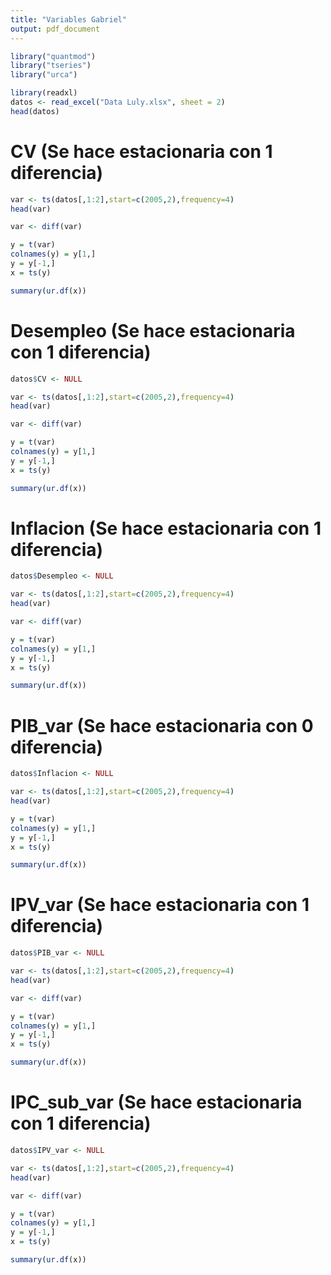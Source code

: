 ```yaml
---
title: "Variables Gabriel"
output: pdf_document
---
```



```r
library("quantmod")
library("tseries")
library("urca")
```


```r
library(readxl)
datos <- read_excel("Data Luly.xlsx", sheet = 2)
head(datos)
```


# CV (Se hace estacionaria con 1 diferencia)

```r
var <- ts(datos[,1:2],start=c(2005,2),frequency=4)
head(var)
```


```r
var <- diff(var)
```

```r
y = t(var)
colnames(y) = y[1,]
y = y[-1,]
x = ts(y)
```

```r
summary(ur.df(x))
```



# Desempleo (Se hace estacionaria con 1 diferencia)

```r
datos$CV <- NULL
```

```r
var <- ts(datos[,1:2],start=c(2005,2),frequency=4)
head(var)
```

```r
var <- diff(var)
```


```r
y = t(var)
colnames(y) = y[1,]
y = y[-1,]
x = ts(y)
```

```r
summary(ur.df(x))
```




# Inflacion (Se hace estacionaria con 1 diferencia)

```r
datos$Desempleo <- NULL
```

```r
var <- ts(datos[,1:2],start=c(2005,2),frequency=4)
head(var)
```

```r
var <- diff(var)
```


```r
y = t(var)
colnames(y) = y[1,]
y = y[-1,]
x = ts(y)
```

```r
summary(ur.df(x))
```




# PIB_var (Se hace estacionaria con 0 diferencia)

```r
datos$Inflacion <- NULL
```

```r
var <- ts(datos[,1:2],start=c(2005,2),frequency=4)
head(var)
```

```r
y = t(var)
colnames(y) = y[1,]
y = y[-1,]
x = ts(y)
```

```r
summary(ur.df(x))
```





# IPV_var (Se hace estacionaria con 1 diferencia)

```r
datos$PIB_var <- NULL
```

```r
var <- ts(datos[,1:2],start=c(2005,2),frequency=4)
head(var)
```

```r
var <- diff(var)
```


```r
y = t(var)
colnames(y) = y[1,]
y = y[-1,]
x = ts(y)
```

```r
summary(ur.df(x))
```



# IPC_sub_var (Se hace estacionaria con 1 diferencia)

```r
datos$IPV_var <- NULL
```

```r
var <- ts(datos[,1:2],start=c(2005,2),frequency=4)
head(var)
```

```r
var <- diff(var)
```


```r
y = t(var)
colnames(y) = y[1,]
y = y[-1,]
x = ts(y)
```

```r
summary(ur.df(x))
```





